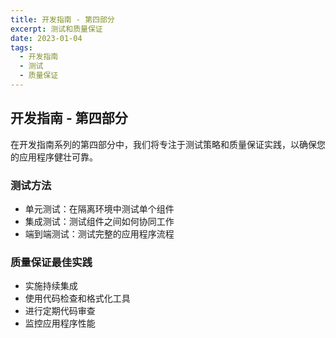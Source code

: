 ---
title: 开发指南 - 第四部分
excerpt: 测试和质量保证
date: 2023-01-04
tags:
  - 开发指南
  - 测试
  - 质量保证
---

## 开发指南 - 第四部分

在开发指南系列的第四部分中，我们将专注于测试策略和质量保证实践，以确保您的应用程序健壮可靠。

### 测试方法

- 单元测试：在隔离环境中测试单个组件
- 集成测试：测试组件之间如何协同工作
- 端到端测试：测试完整的应用程序流程

### 质量保证最佳实践

- 实施持续集成
- 使用代码检查和格式化工具
- 进行定期代码审查
- 监控应用程序性能